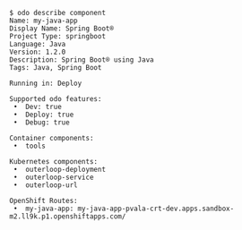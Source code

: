 ```console
$ odo describe component
Name: my-java-app
Display Name: Spring Boot®
Project Type: springboot
Language: Java
Version: 1.2.0
Description: Spring Boot® using Java
Tags: Java, Spring Boot

Running in: Deploy

Supported odo features:
 •  Dev: true
 •  Deploy: true
 •  Debug: true

Container components:
 •  tools

Kubernetes components:
 •  outerloop-deployment
 •  outerloop-service
 •  outerloop-url

OpenShift Routes:
 •  my-java-app: my-java-app-pvala-crt-dev.apps.sandbox-m2.ll9k.p1.openshiftapps.com/


```